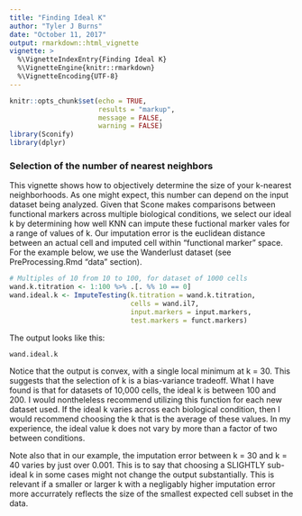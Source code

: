 ```yaml
---
title: "Finding Ideal K"
author: "Tyler J Burns"
date: "October 11, 2017"
output: rmarkdown::html_vignette
vignette: >
  %\VignetteIndexEntry{Finding Ideal K}
  %\VignetteEngine{knitr::rmarkdown}
  %\VignetteEncoding{UTF-8}
---
```


```r
knitr::opts_chunk$set(echo = TRUE, 
                      results = "markup", 
                      message = FALSE, 
                      warning = FALSE)
library(Sconify)
library(dplyr)
```

### Selection of the number of nearest neighbors
This vignette shows how to objectively determine the size of your k-nearest 
neighborhoods. As one might expect, this number can depend on the input dataset 
being analyzed. Given that Scone makes comparisons between functional markers 
across multiple biological conditions, we select our ideal k by determining how 
well KNN can impute these fuctional marker vales for a range of values of k. 
Our imputation error is the euclidean distance between an actual cell and 
imputed cell within "functional marker" space. For the example below, we use 
the Wanderlust dataset (see PreProcessing.Rmd "data" section). 

```r
# Multiples of 10 from 10 to 100, for dataset of 1000 cells
wand.k.titration <- 1:100 %>% .[. %% 10 == 0] 
wand.ideal.k <- ImputeTesting(k.titration = wand.k.titration, 
                              cells = wand.il7, 
                              input.markers = input.markers, 
                              test.markers = funct.markers)
```

The output looks like this:
```r
wand.ideal.k
```

Notice that the output is convex, with a single local minimum at k = 30. This 
suggests that the selection of k is a bias-variance tradeoff. What I have found 
is that for datasets of 10,000 cells, the ideal k is between 100 and 200. I 
would nontheleless recommend utilizing this function for each new dataset used. 
If the ideal k varies across each biological condition, then I would recommend 
choosing the k that is the average of these values. In my experience, the ideal 
value k does not vary by more than a factor of two between conditions. 

Note also that in our example, the imputation error between k = 30 and k = 40 
varies by just over 0.001. This is to say that choosing a SLIGHTLY sub-ideal 
k in some cases might not change the output substantially. This is relevant if 
a smaller or larger k with a negligably higher imputation error more 
accurrately reflects the size of the smallest expected cell subset in the data. 
